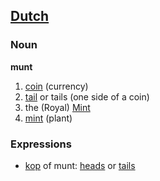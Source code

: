 ==[[Dutch]]==
===Noun===
'''munt'''
#[[coin]] (currency)
#[[tail]] or tails (one side of a coin)
#the (Royal) [[Mint]]
#[[mint]] (plant)
===Expressions===
*[[kop]] of munt: [[head]]s or [[tail]]s